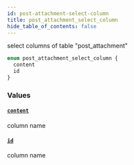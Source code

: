 ```yaml
---
id: post-attachment-select-column
title: post_attachment_select_column
hide_table_of_contents: false
---
```



select columns of table "post_attachment"

```graphql
enum post_attachment_select_column {
  content
  id
}
```


### Values

#### [`content`](#)

column name


#### [`id`](#)

column name




